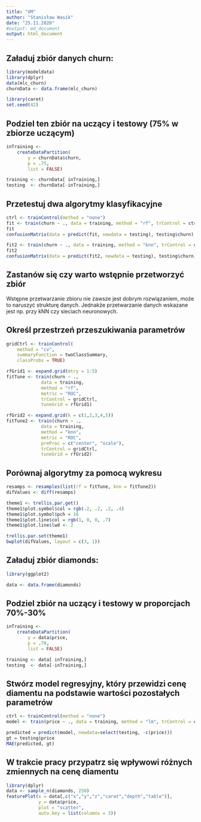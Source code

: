 ```yaml
---
title: "UM"
author: "Stanisław Wasik"
date: "25.11.2020"
#output: md_document 
output: html_document
---
```


## Załaduj zbiór danych churn:
```r
library(modeldata)
library(dplyr)
data(mlc_churn)
churnData <- data.frame(mlc_churn)

library(caret)
set.seed(42)
```

## Podziel ten zbiór na uczący i testowy (75% w zbiorze uczącym)
```r
inTraining <-
    createDataPartition(
        y = churnData$churn,
        p = .75,
        list = FALSE)

training <- churnData[ inTraining,]
testing  <- churnData[-inTraining,]
```

## Przetestuj dwa algorytmy klasyfikacyjne
```r
ctrl <- trainControl(method = "none")
fit <- train(churn ~ ., data = training, method = "rf", trControl = ctrl, preProc = c("center", "scale"), ntree = 10)
fit
confusionMatrix(data = predict(fit, newdata = testing), testing$churn)
```

```r
fit2 <- train(churn ~ ., data = training, method = "knn", trControl = ctrl)
fit2
confusionMatrix(data = predict(fit2, newdata = testing), testing$churn)
```

## Zastanów się czy warto wstępnie przetworzyć zbiór
Wstępne przetwarzanie zbioru nie zawsze jest dobrym rozwiązaniem, może to naruszyć strukturę danych. Jednakże przetwarzanie danych wskazane jest np. przy kNN czy sieciach neuronowych.

## Określ przestrzeń przeszukiwania parametrów

```r

gridCtrl <- trainControl(
    method = "cv",
    summaryFunction = twoClassSummary,
    classProbs = TRUE)

rfGrid1 <- expand.grid(mtry = 1:5)
fitTune <- train(churn ~ .,
             data = training,
             method = "rf",
             metric = "ROC",
             trControl = gridCtrl,
             tuneGrid = rfGrid1)
```

```r

rfGrid2 <- expand.grid(k = c(1,2,3,4,5))
fitTune2 <- train(churn ~ .,
             data = training,
             method = "knn",
             metric = "ROC",
             preProc = c("center", "scale"),
             trControl = gridCtrl,
             tuneGrid = rfGrid2)
```

## Porównaj algorytmy za pomocą wykresu
```r
resamps <- resamples(list(rf = fitTune, knn = fitTune2))
difValues <- diff(resamps)

theme1 <- trellis.par.get()
theme1$plot.symbol$col = rgb(.2, .2, .2, .4)
theme1$plot.symbol$pch = 16
theme1$plot.line$col = rgb(1, 0, 0, .7)
theme1$plot.line$lwd <- 2

trellis.par.set(theme1)
bwplot(difValues, layout = c(3, 1))
```

## Załaduj zbiór diamonds:
```r
library(ggplot2)

data <- data.frame(diamonds)
```


## Podziel zbiór na uczący i testowy w proporcjach 70%-30%
```r
inTraining <-
    createDataPartition(
        y = data$price,
        p = .70,
        list = FALSE)

training <- data[ inTraining,]
testing  <- data[-inTraining,]
```


## Stwórz model regresyjny, który przewidzi cenę diamentu na podstawie wartości pozostałych parametrów
```r
ctrl <- trainControl(method = "none")
model <- train(price ~ ., data = training, method = "lm", trControl = ctrl)

predicted = predict(model, newdata=select(testing, -c(price)))
gt = testing$price
MAE(predicted, gt)

```


## W trakcie pracy przypatrz się wpływowi różnych zmiennych na cenę diamentu
```r
library(dplyr)
data <- sample_n(diamonds, 250)
featurePlot(x = data[,c("x","y","z","carat","depth","table")],
            y = data$price, 
            plot = "scatter",
            auto.key = list(columns = 3))
```

